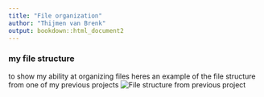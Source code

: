 ```yaml
---
title: "File organization"
author: "Thijmen van Brenk"
output: bookdown::html_document2
---
```


### my file structure

to show my ability at organizing files heres an example of the file structure from one of my previous projects
![File structure from previous project](./data/File_organization.png)